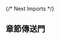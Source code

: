 {/* Next Imports */}

## 章節傳送門

<Cards>
  <Card
    title="項目規劃"
    href="/preparation-before-programming/project-planning"
  />
  <Card
    title="項目起手架倉庫"
    href="/preparation-before-programming/project-repos"
  />
</Cards>
